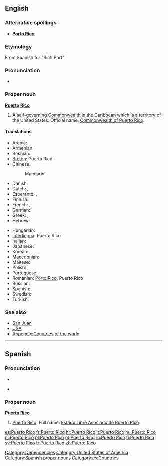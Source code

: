 ==English==

===Alternative spellings===
* '''[[Porto Rico]]'''

===Etymology===
From Spanish for "Rich Port"

===Pronunciation===
* {{a|US}} {{IPA|/ˌpɔɹɾɚˈɹikoʊ/}}

===Proper noun===
{{wikipedia}}
'''[[puerto|Puerto]] [[rico|Rico]]'''

# A self-governing [[Commonwealth]] in the Caribbean which is a territory of the United States. Official name: [[Commonwealth of Puerto Rico]].

====Translations====
{{trans-top|Caribbean Commonwealth}}
* Arabic: {{t|ar|بورتو ريكو|m|tr=burtu riiku|sc=Arab}}
* Armenian: {{t|hy|Պուերտո Ռիկո|tr=Puerto Ṙiko|sc=Armn}}
* Bosnian: {{t-|bs|Porto Riko|m}}
* [[Breton]]: Puerto Rico
* Chinese:
*: Mandarin: {{t-|cmn|波多黎各|tr=Bōduōlígè|sc=Hani}}
* Danish: {{t|da|Puerto Rico}}
* Dutch: {{t|nl|Puerto Rico}}, {{t|nl|Porto Rico}}
* Esperanto: {{t|eo|Portoriko}}, {{t|eo|Puerto-Riko}}
* Finnish: {{t|fi|Puerto Rico}}
* French: {{t|fr|Porto Rico|m}}, {{t|fr|Puerto Rico|m}}
* German: {{t|de|Puerto Rico|n}}
* Greek: {{t|el|Πουέρτο Ρίκο|n|tr=Pouérto Ríko|sc=Grek}}, {{t|el|Πόρτο Ρίκο|n|tr=Pórto Ríko|sc=Grek}}
* Hebrew: {{t|he|פורטו ריקו|tr=porto riko|sc=Hebr}}
{{trans-mid}}
* Hungarian: {{t|hu|Puerto Rico}}
* [[Interlingua]]: Puerto Rico
* Italian: {{t+|it|Porto Rico|m}}
* Japanese: {{t|ja|プエルトリコ|tr=Puerutoriko|sc=Jpan}}
* Korean: {{t|ko|푸에르토리코|tr=Puereutoriko|sc=Kore}}
* [[Macedonian]]: {{t|mk|Порторико|n|tr=Portoríko}}
* Maltese: {{t-|mt|Porto Riko|xs=Maltese}}
* Polish: {{t|pl|Portoryko|n}}, {{t|pl|Puerto Rico|n}}
* Portuguese: {{t+|pt|Porto Rico}}
* Romanian: [[Porto Rico]], Puerto Rico
* Russian: {{t|ru|Пуэрто-Рико|m|tr=Puérto-Ríko|sc=Cyrl}}
* Spanish: {{t|es|Puerto Rico|m}}
* Swedish: {{t|sv|Puerto Rico}}
* Turkish: {{t+|tr|Porto Riko}}
{{trans-bottom}}

===See also===
* [[San Juan]]
* [[USA]]
* [[Appendix:Countries of the world]]

[[Category:Dependencies]]
[[Category:United States of America]]

----

==Spanish==

===Pronunciation===
* {{IPA|/ˌpwertoˈriko/|lang=es}}
* {{a|Puerto Rico}} {{IPA|/ˌpwe̞lto̞ˈliko̞/|lang=es}}

===Proper noun===
'''[[puerto|Puerto]] [[rico|Rico]]'''

# [[Puerto Rico#English|Puerto Rico]]. Full name: [[Estado Libre Asociado de Puerto Rico]].

[[Category:Spanish proper nouns]]
[[Category:es:Countries]]

[[es:Puerto Rico]]
[[fr:Puerto Rico]]
[[hr:Puerto Rico]]
[[it:Puerto Rico]]
[[hu:Puerto Rico]]
[[nl:Puerto Rico]]
[[pl:Puerto Rico]]
[[pt:Puerto Rico]]
[[ru:Puerto Rico]]
[[fi:Puerto Rico]]
[[sv:Puerto Rico]]
[[tr:Puerto Rico]]
[[zh:Puerto Rico]]